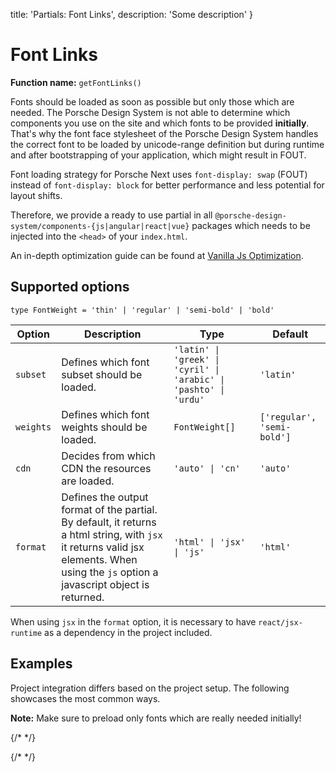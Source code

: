   title: 'Partials: Font Links',
  description: 'Some description'
}

# Font Links

**Function name:** `getFontLinks()`

Fonts should be loaded as soon as possible but only those which are needed. The Porsche Design System is not able to
determine which components you use on the site and which fonts to be provided **initially**. That's why the font face
stylesheet of the Porsche Design System handles the correct font to be loaded by unicode-range definition but during
runtime and after bootstrapping of your application, which might result in FOUT.

Font loading strategy for Porsche Next uses `font-display: swap` (FOUT) instead of `font-display: block` for better
performance and less potential for layout shifts.

Therefore, we provide a ready to use partial in all `@porsche-design-system/components-{js|angular|react|vue}` packages
which needs to be injected into the `<head>` of your `index.html`.

An in-depth optimization guide can be found at
[Vanilla Js Optimization](must-know/initialization/vanilla-js#optimization).

## Supported options

`type FontWeight = 'thin' | 'regular' | 'semi-bold' | 'bold'`

| Option    | Description                                                                                                                                                                                                        | Type           | Default                    |
| --------- | ------------------------------------------------------------------------------------------------------------------------------------------------------------------------------------------------------------------ | -------------- | -------------------------- |
| `subset`  | Defines which font subset should be loaded.                                                                                                                                                                        | `'latin' \| 'greek' \| 'cyril' \| 'arabic' \| 'pashto' \| 'urdu'` | `'latin'` |
| `weights` | Defines which font weights should be loaded.                                                                                                                                                                       | `FontWeight[]` | `['regular', 'semi-bold']` |
| `cdn`     | Decides from which CDN the resources are loaded.                                                                                                                                                                   | `'auto' \| 'cn'`                      | `'auto'` |
| `format`  | Defines the output format of the partial. By default, it returns a html string, with `jsx` it returns valid jsx elements. When using the `js` option a javascript object is returned. | `'html' \| 'jsx' \| 'js'`    | `'html'` |

When using `jsx` in the `format` option, it is necessary to have `react/jsx-runtime` as a dependency in the project
included.

## Examples

Project integration differs based on the project setup.
The following showcases the most common ways.

**Note:** Make sure to preload only fonts which are really needed initially!

{/* <PartialDocs name="getFontLinks" :params="params" location="head"></PartialDocs> */}

{/* <script lang="ts">

  @Component
  public params = [
{
  value: ""
},
{
  value: "{ cdn: 'cn' }",
  comment: 'force using China CDN'
},
  ];
}
</script> */}
